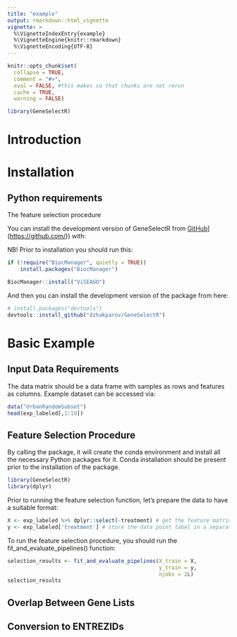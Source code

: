 ```yaml
---
title: "example"
output: rmarkdown::html_vignette
vignette: >
  %\VignetteIndexEntry{example}
  %\VignetteEngine{knitr::rmarkdown}
  %\VignetteEncoding{UTF-8}
---
```


```r
knitr::opts_chunk$set(
  collapse = TRUE,
  comment = "#>", 
  eval = FALSE, #this makes so that chunks are not rerun 
  cache = TRUE,
  warning = FALSE)
```

```r
library(GeneSelectR)
```

# Introduction

# Installation

## Python requirements 
The feature selection procedure 

You can install the development version of GeneSelectR from [GitHub](%5Bhttps://github.com/)](<https://github.com/>)) with:

NB! Prior to installation you should run this:

```r
if (!require("BiocManager", quietly = TRUE))
    install.packages("BiocManager")

BiocManager::install("ViSEAGO")
```

And then you can install the development version of the package from here:

```r
# install.packages("devtools")
devtools::install_github("dzhakparov/GeneSelectR")

```



# Basic Example

## Input Data Requirements
The data matrix should be a data frame with samples as rows and features as columns. Example dataset can be accessed via: 
```r
data("UrbanRandomSubset")
head(exp_labeled[,1:10])
```


## Feature Selection Procedure
By calling the package, it will create the conda environment and install all the necessary Python packages for it. Conda installation should be present prior to the installation of the package. 

```r
library(GeneSelectR)
library(dplyr)
```
Prior to running the feature selection function, let's prepare the data to have a suitable format: 
```r
X <- exp_labeled %>% dplyr::select(-treatment) # get the feature matrix
y <- exp_labeled['treatment'] # store the data point label in a separate vector
```

To run the feature selection procedure, you should run the fit_and_evaluate_pipelines() function: 
```r
selection_results <- fit_and_evaluate_pipelines(X_train = X, 
                                                y_train = y,
                                                njobs = 2L)
selection_results
```


## Overlap Between Gene Lists

## Conversion to ENTREZIDs
